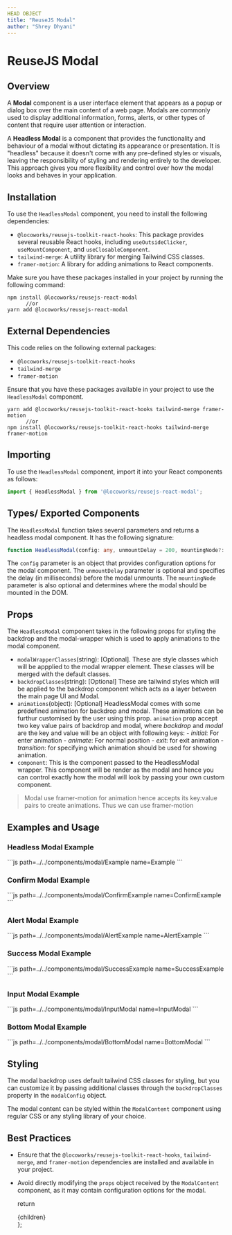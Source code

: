 ```yaml
---
HEAD OBJECT
title: "ReuseJS Modal"
author: "Shrey Dhyani"
---
```



# ReuseJS Modal

## Overview
A **Modal** component is a user interface element that appears as a popup or dialog box over the main content of a web page. Modals are commonly used to display additional information, forms, alerts, or other types of content that require user attention or interaction.

A **Headless Modal** is a component that provides the functionality and behaviour of a modal without dictating its appearance or presentation. It is "headless" because it doesn't come with any pre-defined styles or visuals, leaving the responsibility of styling and rendering entirely to the developer. This approach gives you more flexibility and control over how the modal looks and behaves in your application.

## Installation
To use the `HeadlessModal` component, you need to install the following dependencies:

- `@locoworks/reusejs-toolkit-react-hooks`: This package provides several reusable React hooks, including `useOutsideClicker`, `useMountComponent`, and `useClosableComponent`.
- `tailwind-merge`: A utility library for merging Tailwind CSS classes.
- `framer-motion`: A library for adding animations to React components.

Make sure you have these packages installed in your project by running the following command:

```
npm install @locoworks/reusejs-react-modal
      //or
yarn add @locoworks/reusejs-react-modal
```

## External Dependencies
This code relies on the following external packages:

- `@locoworks/reusejs-toolkit-react-hooks`
- `tailwind-merge`
- `framer-motion`

Ensure that you have these packages available in your project to use the `HeadlessModal` component.

```
yarn add @locoworks/reusejs-toolkit-react-hooks tailwind-merge framer-motion
      //or
npm install @locoworks/reusejs-toolkit-react-hooks tailwind-merge framer-motion
```

## Importing
To use the `HeadlessModal` component, import it into your React components as follows:

```jsx
import { HeadlessModal } from '@locoworks/reusejs-react-modal';
```

## Types/ Exported Components
The `HeadlessModal` function takes several parameters and returns a headless modal component. It has the following signature:

```typescript
function HeadlessModal(config: any, unmountDelay = 200, mountingNode?: any): React.ComponentType<any>;
```

The `config` parameter is an object that provides configuration options for the modal component. The `unmountDelay` parameter is optional and specifies the delay (in milliseconds) before the modal unmounts. The `mountingNode` parameter is also optional and determines where the modal should be mounted in the DOM.

## Props
The `HeadlessModal` component takes in the following props for styling the backdrop and the modal-wrapper which is used to apply animations to the modal component.

- `modalWrapperClasses`(string): [Optional].  These are style classes which will be appplied to the modal wrapper element. These classes will be merged with the default classes.
- `backdropClasses`(string): [Optional] These are tailwind styles which will be applied to the backdrop component which acts as a layer between the main page UI and Modal.
- `animations`(object): [Optional] HeadlessModal comes with some predefined animation for backdrop and modal. These animations can be furthur customised by the user using this prop. `animation` prop accept two key value pairs of backdrop and modal, where *backdrop* and *modal* are the key and value will be an object with following keys:
      - *initial*: For enter animation
      - *animate*: For normal position
      - *exit*: for exit animation
      - *transition*: for specifying which animation should be used for showing animation.
- `component`: This is the component passed to the HeadlessModal wrapper. This component will be render as the modal and hence you can control exactly how the modal will look by passing your own custom component.
> Modal use framer-motion for animation hence accepts its key:value pairs to create animations. Thus we can use framer-motion 

## Examples and Usage 

### Headless Modal Example
<Example/>
```js path=../../components/modal/Example name=Example
```

### Confirm Modal Example
<ConfirmExample/>
```js path=../../components/modal/ConfirmExample name=ConfirmExample
```

### Alert Modal Example
<AlertExample/>
```js path=../../components/modal/AlertExample name=AlertExample
```

### Success Modal Example
<SuccessExample/>
```js path=../../components/modal/SuccessExample name=SuccessExample
```

### Input Modal Example
<InputModal/>
```js path=../../components/modal/InputModal name=InputModal
```

### Bottom Modal Example
<BottomModal/>
```js path=../../components/modal/BottomModal name=BottomModal
```

## Styling
The modal backdrop uses default tailwind CSS classes for styling, but you can customize it by passing additional classes through the `backdropClasses` property in the `modalConfig` object.

The modal content can be styled within the `ModalContent` component using regular CSS or any styling library of your choice.

## Best Practices
- Ensure that the `@locoworks/reusejs-toolkit-react-hooks`, `tailwind-merge`, and `framer-motion` dependencies are installed and available in your project.
- Avoid directly modifying the `props` object received by the `ModalContent` component, as it may contain configuration options for the modal.

  return <div className="prose max-w-full mx-4 pb-10" >{children}</div>
};
